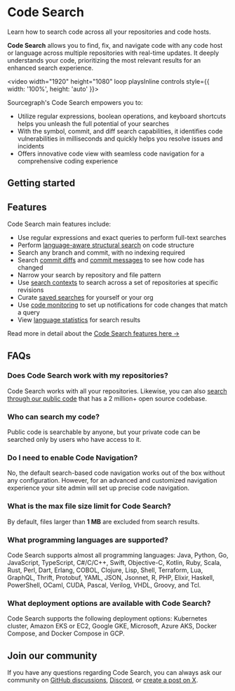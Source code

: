 # Code Search

<p className="subtitle">Learn how to search code across all your repositories and code hosts.</p>

**Code Search** allows you to find, fix, and navigate code with any code host or language across multiple repositories with real-time updates. It deeply understands your code, prioritizing the most relevant results for an enhanced search experience.

<video width="1920" height="1080" loop playsInline controls style={{ width: '100%', height: 'auto' }}>
  <source src="https://storage.googleapis.com/sourcegraph-assets/Docs/Media/Sourcegraph%20Code%20Search.webm" type="video/webm"/>
</video>

Sourcegraph's Code Search empowers you to:

- Utilize regular expressions, boolean operations, and keyboard shortcuts helps you unleash the full potential of your searches
- With the symbol, commit, and diff search capabilities, it identifies code vulnerabilities in milliseconds and quickly helps you resolve issues and incidents
- Offers innovative code view with seamless code navigation for a comprehensive coding experience

## Getting started

<LinkCards>

  <LinkCard href="https://sourcegraph.com/contact/request-info?form_submission_source=pricing-enterprise" imgSrc="https://sourcegraph.com/.assets/img/sourcegraph-mark.svg" imgAlt="Sourcegraph" title="Get single-tenant instance managed by Sourcegraph." description="Sign up and get a 30 day free trial for your team." />

</LinkCards>

<QuickLinks>

<QuickLink title="Search Query Syntax" icon='lightbulb' href="/code_search/queries" description="Learn about the search pattern syntax and keywords available for Code Search." />

<QuickLink title="Search Types" icon='presets' href="/code_search/types" description="Learn about the different search types that you can perform with Code Search." />

<QuickLink title="Working with Search" icon='installation' href="/code_search/working" description="Learn about performing advanced search queries and use search filters to narrow your search results." />

<QuickLink title="Search Examples" icon='theming' href="/code_search/examples" description="Learn about some common search use cases and examples." />

</QuickLinks>

## Features

Code Search main features include:

- Use regular expressions and exact queries to perform full-text searches
- Perform [language-aware structural search](/code_search/features#language-aware-structural-code-search) on code structure
- Search any branch and commit, with no indexing required
- Search [commit diffs](/code_search/features#commit-diff-search) and [commit messages](/code_search/features#commit-message-search) to see how code has changed
- Narrow your search by repository and file pattern
- Use [search contexts](/code_search/features#search-contexts) to search across a set of repositories at specific revisions
- Curate [saved searches](/code_search/features#saved-searches) for yourself or your org
- Use [code monitoring](/code_monitoring/) to set up notifications for code changes that match a query
- View [language statistics](/code_search/features#statistics) for search results

<Callout type="note"> Read more in detail about the [Code Search features here →](/code_search/features)</Callout>

## FAQs

### Does Code Search work with my repositories?

Code Search works with all your repositories. Likewise, you can also [search through our public code](https://sourcegraph.com/search) that has a 2 million+ open source codebase.

### Who can search my code?

Public code is searchable by anyone, but your private code can be searched only by users who have access to it.

### Do I need to enable Code Navigation?

No, the default search-based code navigation works out of the box without any configuration. However, for an advanced and customized navigation experience your site admin will set up precise code navigation.

### What is the max file size limit for Code Search?

By default, files larger than **1 MB** are excluded from search results.

### What programming languages are supported?

Code Search supports almost all programming languages: Java, Python, Go, JavaScript, TypeScript, C#/C/C++, Swift, Objective-C, Kotlin, Ruby, Scala, Rust, Perl, Dart, Erlang, COBOL, Clojure, Lisp, Shell, Terraform, Lua, GraphQL, Thrift, Protobuf, YAML, JSON, Jsonnet, R, PHP, Elixir, Haskell, PowerShell, OCaml, CUDA, Pascal, Verilog, VHDL, Groovy, and Tcl.

### What deployment options are available with Code Search?

Code Search supports the following deployment options: Kubernetes cluster, Amazon EKS or EC2, Google GKE, Microsoft, Azure AKS, Docker Compose, and Docker Compose in GCP.

## Join our community

If you have any questions regarding Code Search, you can always ask our community on [GitHub discussions](https://github.com/sourcegraph/sourcegraph/discussions), [Discord](https://discord.com/invite/s2qDtYGnAE), or [create a post on X](https://twitter.com/sourcegraph).
